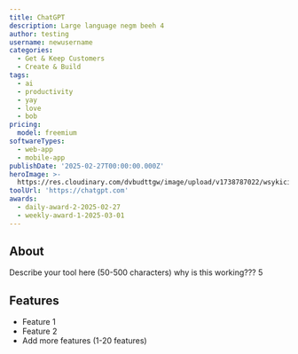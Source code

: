 ```yaml
---
title: ChatGPT
description: Large language negm beeh 4
author: testing
username: newusername
categories:
  - Get & Keep Customers
  - Create & Build
tags:
  - ai
  - productivity
  - yay
  - love
  - bob
pricing:
  model: freemium
softwareTypes:
  - web-app
  - mobile-app
publishDate: '2025-02-27T00:00:00.000Z'
heroImage: >-
  https://res.cloudinary.com/dvbudttgw/image/upload/v1738787022/wsykici9saddpwaasy6z.png
toolUrl: 'https://chatgpt.com'
awards:
  - daily-award-2-2025-02-27
  - weekly-award-1-2025-03-01
---
```

## About
Describe your tool here (50-500 characters) why is this working??? 5

## Features
- Feature 1
- Feature 2
- Add more features (1-20 features)
